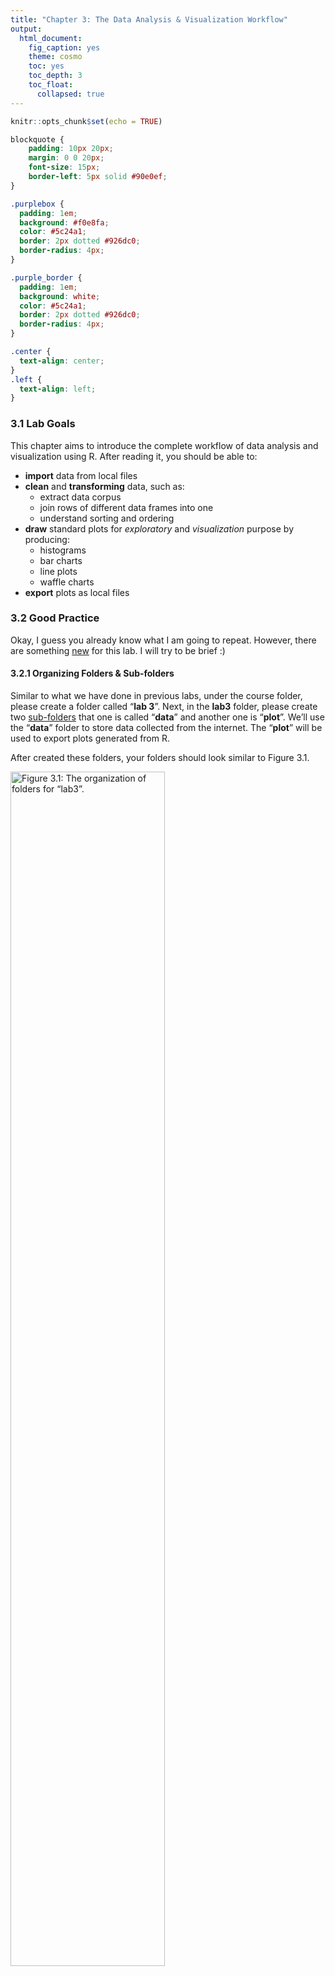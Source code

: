 ```yaml
---
title: "Chapter 3: The Data Analysis & Visualization Workflow"
output: 
  html_document:
    fig_caption: yes
    theme: cosmo
    toc: yes
    toc_depth: 3
    toc_float: 
      collapsed: true
---
```


```r
knitr::opts_chunk$set(echo = TRUE)
```


```css
blockquote {
    padding: 10px 20px;
    margin: 0 0 20px;
    font-size: 15px;
    border-left: 5px solid #90e0ef;
}

.purplebox {
  padding: 1em;
  background: #f0e8fa;
  color: #5c24a1;
  border: 2px dotted #926dc0;
  border-radius: 4px;
}

.purple_border {
  padding: 1em;
  background: white;
  color: #5c24a1;
  border: 2px dotted #926dc0;
  border-radius: 4px;
}

.center {
  text-align: center;
}
.left {
  text-align: left;
}
```


### 3.1 Lab Goals 

This chapter aims to introduce the complete workflow of data analysis and visualization using R. After reading it, you should be able to:

* **import** data from local files 
* **clean** and **transforming** data, such as: 
  + extract data corpus 
  + join rows of different data frames into one
  + understand sorting and ordering 
* **draw** standard plots for _exploratory_ and _visualization_ purpose by producing:
  + histograms
  + bar charts 
  + line plots
  + waffle charts
  
* **export** plots as local files 

### 3.2 Good Practice 

Okay, I guess you already know what I am going to repeat. However, there are something [new]{.ul} for this lab. I will try to be brief :) 


#### 3.2.1 Organizing Folders & Sub-folders

Similar to what we have done in previous labs, under the course folder, please create a folder called "**lab 3**". Next, in the **lab3** folder, please create two [sub-folders]{.ul} that one is called "**data**" and another one is "**plot**". 
We'll use the "**data**" folder to store data collected from the internet. The "**plot**" will be used to export plots generated from R. 

After created these folders, your folders should look similar to Figure 3.1. 

![Figure 3.1: The organization of folders for "lab3".](figs/lab3_folder_structure.png){width=70%}
<br>
<br>


#### 3.2.2 Data
I have collected some tables for this lab. These tables tell use about population's [education attainment]{.ul} and [racial diversity]{.ul} in two cities: Colorado Springs (CO) and Buffalo (NY). These data are collected from [US Census Bureau](https://data.census.gov/) using the [American Community Survey](https://www.census.gov/programs-surveys/acs/about.html)'s 5-year estimates. 


Please follow the steps below: 

* **Go** to https://github.com/fuzhen-yin/uccs_geoviz/blob/main/data/lab3_data.zip
* **Download** the file _"lab3_data.zip"_ (see Figure 3.2)

  ![Figure 3.2: Download _"lab3_data.zip"_ .](figs/lab3_download_data.png){width=70%}

* **Unzip** folder _"lab3_data.zip"_ (see Figure 3.3)

  ![Figure 3.3: Extract files from _"lab3_data.zip"_ .](figs/lab3_extract_data.png){width=35%}

* **Move** all files to the _"data"_ folder we just created in [Step 3.2.1](https://fuzhen-yin.github.io/uccs_geoviz/lab3.html#32_Good_Practice) (see Figure 3.4)

  ![Figure 3.4: Move files to _"data"_ folder under _"lab3"_.](figs/lab3_move_tables_to_datafolder.png){width=60%}


#### 3.2.3 Housekeeping & Launching RStudio
Again, we would like to start a **new project** from scratch with a **clean R Script**. Please do the following steps. If you have any questions about these steps, please refer to the previous chapters for help. 

* Step 1: Make sure all existing R projects are **properly closed**. 
    + If *not*, please close it by going to *File* --> *Close Project* --> *Save* changes (see [Chapter 2.5](https://fuzhen-yin.github.io/uccs_geoviz/lab2.html#25_Close__Exit)). 
* Step 2: Create a **New Project** using **Existing Directory**, navigate to **lab3**, click **open**, then **Create Project**. (see [Chapter 1.3](https://fuzhen-yin.github.io/uccs_geoviz/lab1.html#13_Launching_RStudio)). 
* Step 3: Create a **New Script** by go to **File** --> **New File** --> **R Script**. **Save** the script by giving it a proper name.


#### 3.2.4 Before You Start

:::: {.purplebox data-latex=""}
::: {.left data-latex=""}
[**Heads-Up!**]{.ul}
:::

This is a pretty **long tutorial** but it will guide you through a complete workflow of data analysis and visualization. As you can imagine, this will be a steep learning curve. Please take _regular breaks_ (see instructions below). 

This tutorial covers most of the techniques for **Assignment 2**. Please try to:

* Re-write the script by yourself. 
* Read through the text carefully and try to understand what bits of code are doing as you go. 
* It's okay that you don't fully understand some codes. Don't worry as the key is to revisit later and try to work out what is going on. Learning is a iterative process. 
* Start to think about how you can adapt a particular line of code or functions to your own project. 
* Be CURIOUS!! Ask QUESTIONS!!

::::


<br>

:::: {.purple_border data-latex=""}
::: {.left data-latex=""}
[**Only Read This If You Plan to Take Breaks!**]{.ul}
:::

If you plan to work on this lab later, please remember to **save your script**, and **properly close** the [project]{.ul} and [RStudio]{.ul}. To **reopen** your project, please:

* Step 1: launch RStudio.
* Step 2: open project by going to _"File"_ --> _"Open [Project]{.ul}"_ --> Navigate to your _"lab3"_ folder, click to open [**lab3.Rproj**]{.ul}.
* Step 3: You should be able to see your script for lab3. 
  + If not, go to _"File"_ --> _"Open [File]{.ul}"_ --> Navigate to your _"lab3"_ folder, and open the script with the suffix **[.R]{.ul}**. 
* Step 4: Before writing new lines, please run the existing script from top to bottom.  

::::

### 3.3 Viz: Population Growth 
Finally, we'll start coding! From now, each section is an **independent** project that each produces one or more graphics for different purposes. Each project will expose you to a complete data analysis and visualization **workflow.** 


We will use two cities _Colorado Springs (CO)_ (a growing city) and _Buffalo (NY)_ (a declining city) for case studies. The purpose of these graphics is to understand their different _socio-demographic characteristics_. 
This section is to produce a plot [comparing the population growth between two cities]{.ul}. 

Let's **install** & **call** some libraries first. Last time, we have used ``` ggplot2 ```. This time, we will learn another library ``` dplyr ``` and ``` waffle ```. 

> ``` dplyr ``` is a very commonly used package for **data frame manipulation** ([read more](https://dplyr.tidyverse.org/)). 
> ``` waffle ``` is a package to produce waffle chart. 

```r
## Install libraries
install.packages("dplyr")
install.packages("waffle")

## If you don't have the package "ggplot2" installed
## please (1) un-comment the code below by deleting the hash tag; (2) run it
# install.packages("ggplot2")
```

After installing packages, we call the three libraries. _Hint: Everytime you open or restart an R project/script, you would need to call libraries. But you don't need to install them every time_

```r
## Library 
library(ggplot2)  # plot
library(dplyr)    # data manipulation
library(waffle)   # waffle chart
```

#### 3.3.1 Population Data 2010-2022

Data is the fundamentals of visualization. Here, we create a data frame (or table) to store the population data of Colorado Springs (COS) for 12 years, from 2010 to 2022. The **original data** is from [US Census Bureau](https://data.census.gov/) and  [Table S0101: Age and Sex](https://data.census.gov/table/ACSST5Y2022.S0101?g=160XX00US0816000,3611000). Here, we replicate some of the data records from that table. 

> We use the function ``` data.frame() ``` to create a new table and give the table a name _"pop_cos"_. We want the table have three columns which are _year_, _population_ and _city_.  

```r
## Colorado Springs, CO (COS)'s Population Change 2010-2022 
pop_cos <- data.frame(
  year = c(2010:2022),
  population = c(403983,410688,417534,425805,433547,442040,448759,450000,457502,464871,471686,475282,479612),
  city = "Colorado Springs"
)
```


Next, let's briefly check the data types in this table using the ``` str() ``` function. And have a look at the table using ``` View() ```. The ``` View() ``` function is the same as you click the _"pop_cos"_ variable in the **Environment** Tab. 

```r
# Check data type 
str(pop_cos)

# View the data frame "pop_cos". 
View(pop_cos)
```

Okay, let's go back to the script and create another data frame for Buffalo (NY) and assign the data frame to the variable _"pop_buf"_. 

```r
## Buffalo, NY (BUF)'s Population Change 2010-2022 
pop_buf <- data.frame(
  year = c(2010:2022),
  population = c(266012,263914,261955,260568,259959,259517,258989,259574,257518,256480,255805,276011,276688),
  city = "Buffalo"
)
```


#### 3.3.2 Data Query & Analysis

Let's explore these two data frames _"pop_cos"_ and _"pop_buf"_ a little bit. Remember the ``` $ ``` symbol? It can be used to select a particular column from a data frame. Let's check the summary statistics of population in the two cities by using ``` summary() ```. 
```r
# What are the column names? 
names(pop_cos)
names(pop_buf)

# Summary statistics of the population column - COS? 
summary(pop_cos$population)

# Summary statistics of the population column - BUF? 
summary(pop_buf$population)
```

The summary statistic suggests that Colorado Springs has more population than BUF. Next, let's look at the data frame more carefully by sub-setting particular records based some conditions. 

* Extract a particular column within the data frame by calling the column name. 
```r
# subset the "population" column from the "pop_cos" data frame
pop_cos['population']
```

* Exacting two or more column by calling column names. The ``` c() ``` function combines two elements ``` "year" ``` and ``` "population" ``` into a vector. 
```r
# subset two columns "year" and "population" from the "pop_cos" data frame
pop_cos[c('year','population')]
```

* Select records based on conditions (e.g., when population is over 450000). The code below gives you all rows that with a population over 450000. 
```r
# Check at what years COS has more than 450000 population 
pop_cos[pop_cos$population > 450000,]
```

Okay, the output suggests that since 2018, Colorado Springs has population exceeding 450000. Now, let's check that for Buffalo. 
```r
# Check at what years BUF has more than 450000 population 
pop_buf[pop_buf$population > 450000,]
```

Oops! It seems Buffalo never had its population over 450000. All these comparison suggests at least in the last decade, Colorado Springs is more populated than Buffalo. 

Next, let's calculate the **population growth rate** from 2010 to 2022 for the two cities. The population growth rate is calculated using the equation below (Eq. 3.1):

$$ Growth Rate = 100 * \frac {Population_{2022} - Population_{2010}} {Population_{2010}} $$

<br> 

Calculate the population growth rate for Colorado Springs. We extract the # of population in 2010 and 2022 separately. 

The code below is (1) asking the machine to locate the record (or row) in the data frame _"pop_cos"_ with the ``` year ``` column equal to 2022, (2) asking the machine to return the value in the ``` population ``` column, (3) and save that value as a new variable ``` pop_cos_2022 ```. 
```r
# Filter a particular value  population in a particular year 
# Colorado Springs' population in 2022
pop_cos_2022 <- pop_cos[pop_cos$year == "2022", "population"]
# Colorado Springs' population in 2010
pop_cos_2010 <- pop_cos[pop_cos$year == "2010", "population"]
```

After extracting the population values for 2010 and 2022, let's calculate the growth rate using Eq. 3.1. Please report the value of ``` pop_change_cos ```  to the **lab3 report**. 
```r
# population growth rate - COS
pop_change_cos <- 100 * (pop_cos_2022 - pop_cos_2010) / pop_cos_2010
pop_change_cos
```

Next, we calculate the population growth rate for Buffalo. Please report the value of ``` pop_change_buf ```  to the **lab3 report**. 
```r
# Buffalo' population in 2022
pop_buf_2022 <- pop_buf[pop_buf$year == "2022", "population"]
# COS' population in 2010
pop_buf_2010 <- pop_buf[pop_buf$year == "2010", "population"]

# calculate population growth rate 
pop_change_buf <- 100 * (pop_buf_2022 - pop_buf_2010) / pop_buf_2010
pop_change_buf
```

Okay, it seems both cities have positive population growth rates between 2010 and 2022. But Colorado Springs has such a rapid growth in the past decade. Compared to Colorado Springs, Buffalo was experiencing an incremental population growth. 

**BUT**! Does this give us a **full picture** of population changes of two cities? I am not sure. Let's visualize their population year by year and see what we can find. 

#### 3.3.3 Line Plots

Let's combine the two data frame ``` pop_cos ``` and ``` pop_buf ``` to make things easier. Remember that we have checked their column names in Step 3.3.2. One condition to combine rows together is that they need to have the same column names.  

```r

```


<br>

### 3.X. Close & Exit


